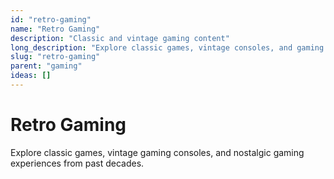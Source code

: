 ```yaml
---
id: "retro-gaming"
name: "Retro Gaming"
description: "Classic and vintage gaming content"
long_description: "Explore classic games, vintage consoles, and gaming nostalgia"
slug: "retro-gaming"
parent: "gaming"
ideas: []
---
```


# Retro Gaming

Explore classic games, vintage gaming consoles, and nostalgic gaming experiences from past decades.